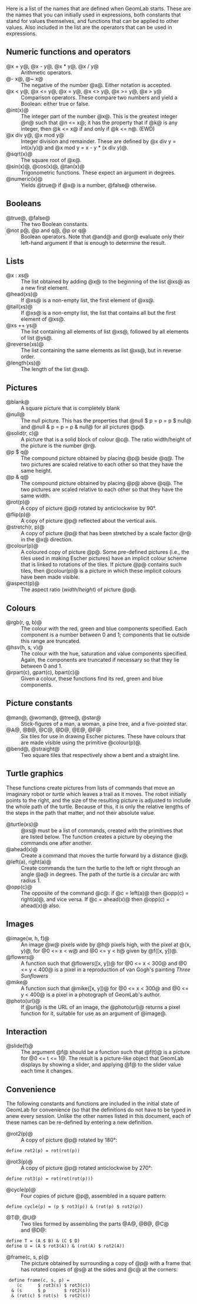 <!--The GeomLab library-->
Here is a list of the names that are defined when GeomLab starts.
These are the names that you can initially used in expressions, both
constants that stand for values themselves, and functions that can be
applied to other values.  Also included in the list are the operators
that can be used in expressions.

==Numeric functions and operators==

{{Markup|dl}}
;@x + y@, @x - y@, @x * y@, @x / y@
:Arithmetic operators.
;@- x@, @~ x@
:The negative of the number @x@.  Either notation is accepted.
;@x &lt; y@, @x &lt;= y@, @x = y@, @x &lt;&gt; y@, @x &gt;= y@, @x &gt; y@
:Comparison operators.  These compare two numbers and yield a Boolean: either true or false.
;@int(x)@
:The integer part of the number&nbsp;@x@.  This is the greatest integer @n@ such that @n &lt;= x@; it has the property that if @k@ is any integer, then @k &lt;= x@ if and only if @k &lt;= n@.  (EWD)
;@x div y@, @x mod y@
:Integer division and remainder.  These are defined by @x div y = int(x/y)@ and @x mod y = x - y * (x div y)@.
;@sqrt(x)@
:The square root of @x@.
;@sin(x)@, @cos(x)@, @tan(x)@
:Trigonometric functions.  These expect an argument in degrees.
;@numeric(x)@
:Yields @true@ if @x@ is a number, @false@ otherwise. 
{{Markup|/dl}}

==Booleans==

{{Markup|dl}}
;@true@, @false@
:The two Boolean constants.
;@not p@, @p and q@, @p or q@
:Boolean operators.  Note that @and@ and @or@ evaluate only their left-hand argument if that is enough to determine the result.
{{Markup|/dl}}

==Lists==

{{Markup|dl}}
;@x : xs@
:The list obtained by adding @x@ to the beginning of the list @xs@ as a new first element.
;@head(xs)@
:If @xs@ is a non-empty list, the first element of @xs@.
;@tail(xs)@
:If @xs@ is a non-empty list, the list that contains all but the first element of @xs@.
;@xs ++ ys@
:The list containing all elements of list @xs@, followed by all elements of list&nbsp;@ys@.
;@reverse(xs)@
:The list containing the same elements as list @xs@, but in reverse order.
;@length(xs)@
:The length of the list&nbsp;@xs@.
{{Markup|/dl}}

==Pictures==

{{Markup|dl}}
;@blank@
:A square picture that is completely blank
;@null@
:The null picture.  This has the properties that @null $ p = p = p $ null@ and @null & p = p = p & null@ for all pictures&nbsp;@p@.
;@solid(r, c)@
:A picture that is a solid block of colour&nbsp;@c@.  The ratio width/height of the picture is the number&nbsp;@r@.
;@p $ q@
:The compound picture obtained by placing @p@ beside&nbsp;@q@.  The two pictures are scaled relative to each other so that they have the same height.
;@p &amp; q@
:The compound picture obtained by placing @p@ above&nbsp;@q@.  The two pictures are scaled relative to each other so that they have the same width.
;@rot(p)@
:A copy of picture @p@ rotated by anticlockwise by 90&deg;.
;@flip(p)@
:A copy of picture @p@ reflected about the vertical axis.
;@stretch(r, p)@
:A copy of picture @p@ that has been stretched by a scale factor @r@ in the @x@ direction.
;@colour(p)@
:A coloured copy of picture&nbsp;@p@.  Some pre-defined pictures (i.e., the tiles used in making Escher pictures) have an implicit colour scheme that is linked to rotations of the tiles.  If picture @p@ contains such tiles, then @colour(p)@ is a picture in which these implicit colours have been made visible.
;@aspect(p)@
:The aspect ratio (<i>width</i>/<i>height</i>) of picture&nbsp;@p@.
{{Markup|/dl}}

==Colours==

{{Markup|dl}}
;@rgb(r, g, b)@
:The colour with the red, green and blue components specified. Each component is a number between 0 and 1; components that lie outside this range are truncated.
;@hsv(h, s, v)@
:The colour with the hue, saturation and value components specified. Again, the components are truncated if necessary so that they lie between 0 and&nbsp;1.
;@rpart(c), gpart(c), bpart(c)@
:Given a colour, these functions find its red, green and blue components.
{{Markup|/dl}}

==Picture constants==

{{Markup|dl}}
;@man@, @woman@, @tree@, @star@
:Stick-figures of a man, a woman, a pine tree, and a five-pointed star.
;@A@, @B@, @C@, @D@, @E@, @F@
:Six tiles for use in drawing Escher pictures.  These have colours that are made visible using the primitive @colour(p)@.
;@bend@, @straight@
:Two square tiles that respectively show a bent and a straight line.
{{Markup|/dl}}

==Turtle graphics==

These functions create pictures from lists of commands that move
an imaginary robot or <em>turtle</em> which leaves a trail as it
moves.  The robot initially points to the right, and the size of
the resulting picture is adjusted to include the whole path of the
turtle.  Because of this, it is only the relative lengths of the
steps in the path that matter, and not their absolute value.

{{Markup|dl}}
;@turtle(xs)@
:@xs@ must be a list of commands, created with the primitives that are listed below.  The function creates a picture by obeying the commands one after another.
;@ahead(x)@
:Create a command that moves the turtle forward by a distance @x@.
;@left(a), right(a)@
:Create commands the turn the turtle to the left or right through an angle @a@ in degrees.  The path of the turtle is a circular arc with radius 1.
;@opp(c)@
:The opposite of the command @c@: if @c = left(a)@ then @opp(c) = right(a)@, and vice versa.  If @c = ahead(x)@ then @opp(c) = ahead(x)@ also.
{{Markup|/dl}}

==Images==

;@image(w, h, f)@
:An image @w@ pixels wide by @h@ pixels high, with the pixel at @(x, y)@, for @0 <= x < w@ and @0 <= y < h@ given by @f([x, y])@.
;@flowers@
:A function such that @flowers([x, y])@ for @0 <= x < 300@ and @0 <= y < 400@ is a pixel in a reproduction of van Gogh's painting ''Three Sunflowers''
;@mike@
:A function such that @mike([x, y])@ for @0 <= x < 300@ and @0 <= y < 400@ is a pixel in a photograph of GeomLab's author.
;@photo(url)@
:If @url@ is the URL of an image, the @photo(url)@ returns a pixel function for it, suitable for use as an argument of @image@.

==Interaction==

;@slide(f)@
:The argument @f@ should be a function such that @f(t)@ is a picture for @0 <= t <= 1@. The result is a picture-like object that GeomLab displays by showing a slider, and applying @f@ to the slider value each time it changes.

==Convenience==

The following constants and functions are included in the initial state of
GeomLab for convenience (so that the definitions do not have to be typed in
anew every session.  Unlike the other names listed in this document,
each of these names can be re-defined by entering a new definition.

{{Markup|dl}}
;@rot2(p)@
:A copy of picture @p@ rotated by 180&deg;: 
<pre>define rot2(p) = rot(rot(p))</pre>
;@rot3(p)@
:A copy of picture @p@ rotated anticlockwise by 270&deg;:
<pre>define rot3(p) = rot(rot(rot(p)))</pre>
;@cycle(p)@
:Four copies of picture @p@, assembled in a square pattern:
<pre>define cycle(p) = (p $ rot3(p)) & (rot(p) $ rot2(p))</pre>
;@T@, @U@
:Two tiles formed by assembling the parts @A@, @B@, @C@ and&nbsp;@D@:
<pre>define T = (A $ B) & (C $ D)
define U = (A $ rot3(A)) & (rot(A) $ rot2(A))</pre>
;@frame(c, s, p)@
:The picture obtained by surrounding a copy of @p@ with a frame that has rotated copies of @s@ at the sides and @c@ at the corners: 
<pre> define frame(c, s, p) =
    (c      $ rot3(s) $ rot3(c))
  & (s      $ p       $ rot2(s))
  & (rot(c) $ rot(s)  $ rot2(c))</pre>
{{Markup|/dl}}

